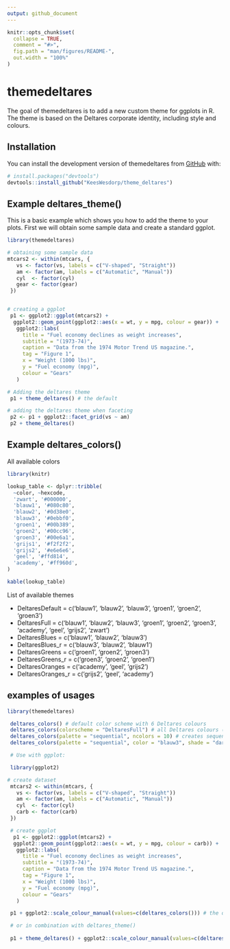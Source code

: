 ```yaml
---
output: github_document
---
```


<!-- README.md is generated from README.Rmd. Please edit that file -->

```r
knitr::opts_chunk$set(
  collapse = TRUE,
  comment = "#>",
  fig.path = "man/figures/README-",
  out.width = "100%"
)
```

# themedeltares

<!-- badges: start -->
<!-- badges: end -->

The goal of themedeltares is to add a new custom theme for ggplots in R. The theme is based on the Deltares corporate identity, including style and colours.

## Installation

You can install the development version of themedeltares from [GitHub](https://github.com/) with:

``` r
# install.packages("devtools")
devtools::install_github("KeesWesdorp/theme_deltares")
```

## Example deltares_theme()

This is a basic example which shows you how to add the theme to your plots.
First we will obtain some sample data and create a standard ggplot.

```r
library(themedeltares)

# obtaining some sample data
mtcars2 <- within(mtcars, {
   vs <- factor(vs, labels = c("V-shaped", "Straight"))
   am <- factor(am, labels = c("Automatic", "Manual"))
   cyl  <- factor(cyl)
   gear <- factor(gear)
 })


# creating a ggplot
 p1 <- ggplot2::ggplot(mtcars2) +
  ggplot2::geom_point(ggplot2::aes(x = wt, y = mpg, colour = gear)) +
   ggplot2::labs(
     title = "Fuel economy declines as weight increases",
     subtitle = "(1973-74)",
     caption = "Data from the 1974 Motor Trend US magazine.",
     tag = "Figure 1",
     x = "Weight (1000 lbs)",
     y = "Fuel economy (mpg)",
     colour = "Gears"
   )

# Adding the deltares theme
 p1 + theme_deltares() # the default

# adding the deltares theme when faceting
 p2 <- p1 + ggplot2::facet_grid(vs ~ am)
 p2 + theme_deltares()

```

## Example deltares_colors()

All available colors

```r
library(knitr)

lookup_table <- dplyr::tribble(
  ~color, ~hexcode,
  'zwart', '#000000',
  'blauw1', '#080c80',
  'blauw2', '#0d38e0',
  'blauw3', '#0ebbf0',
  'groen1', '#00b389',
  'groen2', '#00cc96',
  'groen3', '#00e6a1',
  'grijs1', '#f2f2f2',
  'grijs2', '#e6e6e6',
  'geel', '#ffd814',
  'academy', '#ff960d',
)

kable(lookup_table)
```

List of available themes


* DeltaresDefault   = c('blauw1', 'blauw2', 'blauw3', 'groen1', 'groen2', 'groen3')
* DeltaresFull      = c('blauw1', 'blauw2', 'blauw3', 'groen1', 'groen2', 'groen3', 'academy', 'geel', 'grijs2', 'zwart')
* DeltaresBlues     = c('blauw1', 'blauw2', 'blauw3')
* DeltaresBlues_r   = c('blauw3', 'blauw2', 'blauw1')
* DeltaresGreens    = c('groen1', 'groen2', 'groen3')
* DeltaresGreens_r  = c('groen3', 'groen2', 'groen1')
* DeltaresOranges   = c('academy', 'geel', 'grijs2')
* DeltaresOranges_r = c('grijs2', 'geel', 'academy')


## examples of usages


```r
library(themedeltares)

 deltares_colors() # default color scheme with 6 Deltares colours
 deltares_colors(colorscheme = "DeltaresFull") # all Deltares colours (n = 10)
 deltares_colors(palette = "sequential", ncolors = 10) # creates sequential color scheme with 10 colors starting with default color "blauw1" (#080c80) all the way to white (#FFFFFF)
 deltares_colors(palette = "sequential", color = "blauw3", shade = "dark", ncolors = 8)  # creates sequential scheme from      blauw3(#0ebbf0) to black (#000000)

 # Use with ggplot:

 library(ggplot2)

# create dataset
 mtcars2 <- within(mtcars, {
   vs <- factor(vs, labels = c("V-shaped", "Straight"))
   am <- factor(am, labels = c("Automatic", "Manual"))
   cyl  <- factor(cyl)
   carb <- factor(carb)
 })

 # create ggplot
  p1 <- ggplot2::ggplot(mtcars2) +
  ggplot2::geom_point(ggplot2::aes(x = wt, y = mpg, colour = carb)) +
   ggplot2::labs(
     title = "Fuel economy declines as weight increases",
     subtitle = "(1973-74)",
     caption = "Data from the 1974 Motor Trend US magazine.",
     tag = "Figure 1",
     x = "Weight (1000 lbs)",
     y = "Fuel economy (mpg)",
     colour = "Gears"
   )

 p1 + ggplot2::scale_colour_manual(values=c(deltares_colors())) # the default Deltares colourscheme

 # or in combination with deltares_theme()
 
 p1 + theme_deltares() + ggplot2::scale_colour_manual(values=c(deltares_colors()))

```
